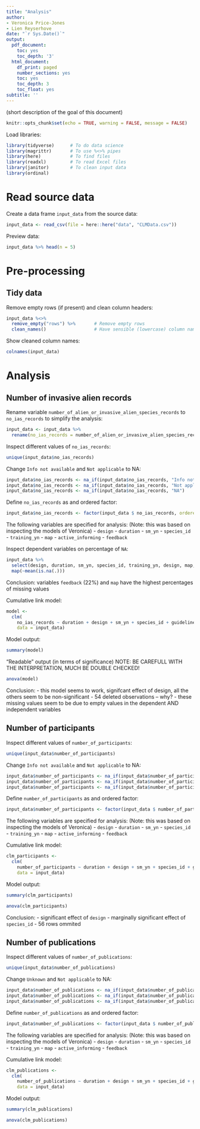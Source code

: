 ```yaml
---
title: "Analysis"
author:
- Veronica Price-Jones
- Lien Reyserhove
date: "`r Sys.Date()`"
output:
  pdf_document:
    toc: yes
    toc_depth: '3'
  html_document:
    df_print: paged
    number_sections: yes
    toc: yes
    toc_depth: 3
    toc_float: yes
subtitle: ''
---
```


(short description of the goal of this document)

```r
knitr::opts_chunk$set(echo = TRUE, warning = FALSE, message = FALSE)
```

Load libraries:

```r
library(tidyverse)      # To do data science
library(magrittr)       # To use %<>% pipes
library(here)           # To find files
library(readxl)         # To read Excel files
library(janitor)        # To clean input data
library(ordinal)
```

# Read source data

Create a data frame `input_data` from the source data:
 
```r
input_data <- read_csv(file = here::here("data", "CLMData.csv")) 
```

Preview data:

```r
input_data %>% head(n = 5)
```

# Pre-processing

## Tidy data

Remove empty rows (if present) and clean column headers:

```r
input_data %<>%
  remove_empty("rows") %>%       # Remove empty rows
  clean_names()                  # Have sensible (lowercase) column names
```

Show cleaned column names:

```r
colnames(input_data)
```

# Analysis

## Number of invasive alien records

Rename variable `number_of_alien_or_invasive_alien_species_records` to `no_ias_records` to simplify the analysis:


```r
input_data <- input_data %>% 
  rename(no_ias_records = number_of_alien_or_invasive_alien_species_records) 
```

Inspect different values of `no_ias_records`:

```r
unique(input_data$no_ias_records)
```

Change `Info not available` and `Not applicable` to NA:

```r
input_data$no_ias_records <- na_if(input_data$no_ias_records, "Info not available") 
input_data$no_ias_records <- na_if(input_data$no_ias_records, "Not applicable") 
input_data$no_ias_records <- na_if(input_data$no_ias_records, "NA") 
```

Define `no_ias_records` as and ordered factor:

```r
input_data$no_ias_records <- factor(input_data $ no_ias_records, ordered = TRUE)
```

The following variables are specified for analysis:
(Note: this was based on inspecting the models of Veronica)
- `design`
- `duration`
- `sm_yn`
- `species_id`
- `training_yn`
- `map`
- `active_informing`
- `feedback`

Inspect dependent variables on percentage of `NA`:

```r
input_data %>% 
  select(design, duration, sm_yn, species_id, training_yn, design, map, active_informing, feedback) %>% 
  map(~mean(is.na(.)))
```

Conclusion: variables `feedback` (22%) and `map` have the highest percentages of missing values


Cumulative link model:

```r
model <- 
  clm(
    no_ias_records ~ duration + design + sm_yn + species_id + guidelines + training_yn + map + active_informing + feedback,
    data = input_data)
```

Model output:

```r
summary(model)
```

"Readable" output (in terms of significance)
NOTE: BE CAREFULL WITH THE INTERPRETATION, MUCH BE DOUBLE CHECKED!

```r
anova(model)
```


Conclusion: 
- this model seems to work, signifcant effect of design, all the others seem to be non-significant
- 54 deleted observations -- why?
  - these missing values seem to be due to empty values in the dependent AND independent variables
  
  
## Number of participants

Inspect different values of `number_of_participants`:

```r
unique(input_data$number_of_participants)
```

Change `Info not available` and `Not applicable` to NA:

```r
input_data$number_of_participants <- na_if(input_data$number_of_participants, "Info not available") 
input_data$number_of_participants <- na_if(input_data$number_of_participants, "Not applicable") 
input_data$number_of_participants <- na_if(input_data$number_of_participants, "NA") 
```

Define `number_of_participants` as and ordered factor:

```r
input_data$number_of_participants <- factor(input_data $ number_of_participants, ordered = TRUE)
```

The following variables are specified for analysis:
(Note: this was based on inspecting the models of Veronica)
- `design`
- `duration`
- `sm_yn`
- `species_id`
- `training_yn`
- `map`
- `active_informing`
- `feedback`

Cumulative link model:

```r
clm_participants <- 
  clm(
    number_of_participants ~ duration + design + sm_yn + species_id + guidelines + training_yn + map + active_informing + feedback,
    data = input_data)
```

Model output:

```r
summary(clm_participants)
```  

```r
anova(clm_participants)
```

Conclusion: 
- significant effect of `design`
- marginally significant effect of `species_id`
- 56 rows ommited


  
## Number of publications

Inspect different values of `number_of_publications`:

```r
unique(input_data$number_of_publications)
```

Change `Unknown` and `Not applicable` to NA:

```r
input_data$number_of_publications <- na_if(input_data$number_of_publications, "Unknown") 
input_data$number_of_publications <- na_if(input_data$number_of_publications, "Not applicable") 
input_data$number_of_publications <- na_if(input_data$number_of_publications, "NA") 
```

Define `number_of_publications` as and ordered factor:

```r
input_data$number_of_publications <- factor(input_data $ number_of_publications, ordered = TRUE)
```

The following variables are specified for analysis:
(Note: this was based on inspecting the models of Veronica)
- `design`
- `duration`
- `sm_yn`
- `species_id`
- `training_yn`
- `map`
- `active_informing`
- `feedback`

Cumulative link model:

```r
clm_publications <- 
  clm(
    number_of_publications ~ duration + design + sm_yn + species_id + guidelines + training_yn + map + active_informing + feedback,
    data = input_data)
```

Model output:

```r
summary(clm_publications)
```  

```r
anova(clm_publications)
```


  